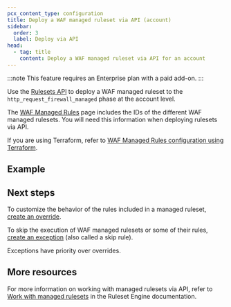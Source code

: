 ```yaml
---
pcx_content_type: configuration
title: Deploy a WAF managed ruleset via API (account)
sidebar:
  order: 3
  label: Deploy via API
head:
  - tag: title
    content: Deploy a WAF managed ruleset via API for an account
---
```



:::note
This feature requires an Enterprise plan with a paid add-on.
:::

Use the [Rulesets API](/ruleset-engine/rulesets-api/) to deploy a WAF managed ruleset to the `http_request_firewall_managed` phase at the account level.

The [WAF Managed Rules](/waf/managed-rules/#managed-rulesets) page includes the IDs of the different WAF managed rulesets. You will need this information when deploying rulesets via API.

If you are using Terraform, refer to [WAF Managed Rules configuration using Terraform](/terraform/additional-configurations/waf-managed-rulesets/#deploy-managed-rulesets-at-the-account-level).

## Example

<Render file="managed-rulesets/api-account-example" />

## Next steps

To customize the behavior of the rules included in a managed ruleset, [create an override](/ruleset-engine/managed-rulesets/override-managed-ruleset/).

To skip the execution of WAF managed rulesets or some of their rules, [create an exception](/waf/managed-rules/waf-exceptions/define-api/) (also called a skip rule).

Exceptions have priority over overrides.

## More resources

For more information on working with managed rulesets via API, refer to [Work with managed rulesets](/ruleset-engine/managed-rulesets/) in the Ruleset Engine documentation.
